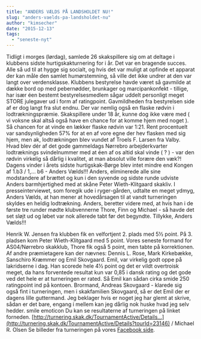 ```yaml
---
title: "ANDERS VÆLDS PÅ LANDSHOLDET NU!"
slug: "anders-vaelds-pa-landsholdet-nu"
author: "kimsecher"
date: "2015-12-13"
tags: 
  - "seneste-nyt"
---
```


Tidligt i morges (lørdag), samlede 26 skakspillere sig om at deltage i klubbens sidste hurtigskakturnering for i år. Det var en bragende succes. Alle så ud til at hygge sig socialt, og hvis det var muligt at opfinde et apparat der kan måle den samlet humørstemning, så ville det ikke undrer at den var langt over verdensklasse. Klubbens bestyrelse havde været så gavmilde at dække bord op med pebernødder, brunkager og marcipankonfekt - tillige, har især éen bestemt bestyrelsesmedlem sågar uddelt personligt meget STORE julegaver ud i form af ratingpoint. Gavmildheden fra bestyrelsen side af er dog langt fra slut endnu. Der var nemlig også en flaske rødvin i lodtrækningspræmie. Skakspillere under 18 år, kunne dog ikke være med ( vi voksne skal altså også have en chance for at komme hjem med noget ). Så chancen for at vinde en lækker flaske rødvin var 1:21. Rent procentuelt var sandsynligheden 57% for at en af vore egne der hev flasken med sig hjem, men ak, lodtrækningen blev vundet af Troels F. Larsen fra Valby. Hvad blev dér af det gode gammeldags Nørrebro arbejderkvarter lodtræknings svindelnummer med at éen af os altid skal vinde ( ? ) - var den rødvin virkelig så dårlig i kvalitet, at man absolut ville forære den væk?! Dagens vinder i årets sidste hurtigskak-Børge blev intet mindre end Kongen af 1.b3 / 1,... b6 - Anders Vælds!!! Anders, eliminerede alle sine modstandere af brættet og kun i den syvende og sidste runde udviste Anders barmhjertighed med at skåne Peter Wieth-Klitgaard skakliv. I presseinterviewet, som foregik ude i ryger-gården, udtalte en meget ydmyg, Anders Vælds, at han mener at hovedårsagen til at vandt turneringen skyldes en heldig lodtrækning. Anders, beretter videre med, at hvis han i de første tre runder mødte klubvennerne Thore, Finn og Michael - så havde det set sløjt ud og løbet var nok allerede tabt før det begyndte. Tillykke, Anders Vælds!!!

Henrik W. Jensen fra klubben fik en velfortjent 2. plads med 5½ point. På 3. pladsen kom Peter Wieth-Klitgaard med 5 point. Vores seneste formand for AS04/Nørrebro skakklub, Thore fik også 5 point, men tabte på korrektionen. Af andre præmietagere kan der nævnes: Dennis L. Rose, Mark Kirkebække, Sanschiro Kræmmer og Emil Skovgaard. Emil, var virkelig godt oppe på lakridserne i dag. Han scorede hele 4½ point og det er vildt overtroisk meget, da hans forventede resultat kun var 0,85 i dansk rating og det gode ved det hele er at turneringen er rated. Så Emil kan sådan cirka smide 250 ratingpoint ind på kontoen. Brormand, Andreas Skovgaard - klarede sig også fint i turneringen, men i skakfamilien Skovgaard, så er det Emil der er dagens lille guttermand. Jeg beklager hvis er noget jeg har glemt at skrive, sådan er det bare, engang i mellem kan jeg dårlig nok huske hvad jeg selv hedder. smile emoticon Du kan se resultaterne af turneringen på linket forneden. [http://turnering.skak.dk/TournamentActive/Details…](http://turnering.skak.dk/TournamentActive/Details?tourId=23146) / Michael R. Olsen Se billeder fra turneringen på vores [Facebook side](https://www.facebook.com/NorrebroSkakklub/posts/1248528865173086).
